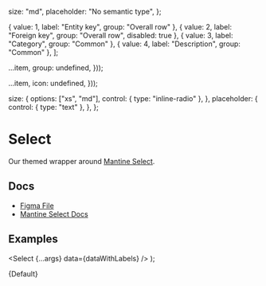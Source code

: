 
  size: "md",
  placeholder: "No semantic type",
};

  { value: 1, label: "Entity key", group: "Overall row" },
  { value: 2, label: "Foreign key", group: "Overall row", disabled: true },
  { value: 3, label: "Category", group: "Common" },
  { value: 4, label: "Description", group: "Common" },
];

  ...item,
  group: undefined,
}));

  ...item,
  icon: undefined,
}));

  size: {
    options: ["xs", "md"],
    control: { type: "inline-radio" },
  },
  placeholder: {
    control: { type: "text" },
  },
};

<Meta
  title="Inputs/Select"
  component={Select}
  args={args}
  argTypes={argTypes}
/>

# Select

Our themed wrapper around [Mantine Select](https://mantine.dev/core/select/).

## Docs

- [Figma File](https://www.figma.com/file/21uCY0czmCfb6QBjRce0I8/Input-%2F-Select?type=design&node-id=1-96&mode=design&t=Mk8RP6HsneuWzHtr-0)
- [Mantine Select Docs](https://mantine.dev/core/select/)

## Examples

  <Select {...args} data={dataWithLabels} />
);


<Canvas>
  <Story name="Default">{Default}</Story>
</Canvas>
